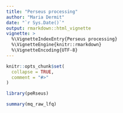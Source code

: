 ```yaml
---
title: "Perseus processing"
author: "Maria Dermit"
date: "`r Sys.Date()`"
output: rmarkdown::html_vignette
vignette: >
  %\VignetteIndexEntry{Perseus processing}
  %\VignetteEngine{knitr::rmarkdown}
  %\VignetteEncoding{UTF-8}
---
```


```r
knitr::opts_chunk$set(
  collapse = TRUE,
  comment = "#>"
)
```

```r
library(peRseus)
```

```r
summary(mq_raw_lfq)
```
